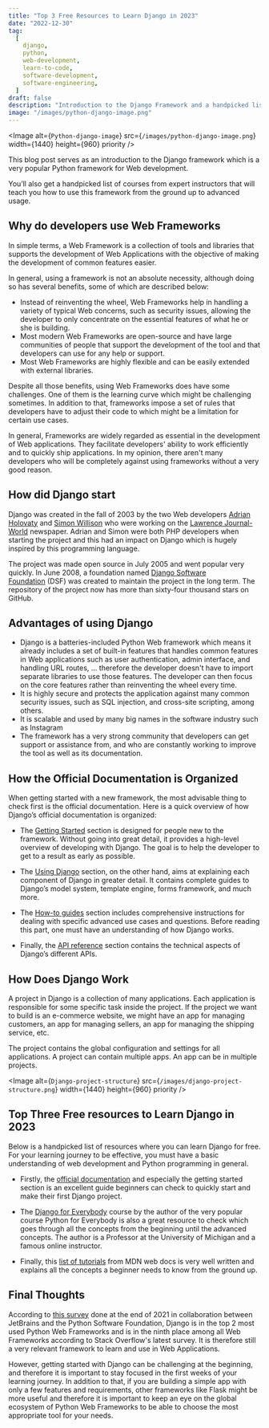 ```yaml
---
title: "Top 3 Free Resources to Learn Django in 2023"
date: "2022-12-30"
tag:
  [
    django,
    python,
    web-development,
    learn-to-code,
    software-development,
    software-engineering,
  ]
draft: false
description: "Introduction to the Django Framework and a handpicked list of free resources to learn this framework"
image: "/images/python-django-image.png"
---
```


<Image
  alt={`Python-django-image`}
  src={`/images/python-django-image.png`}
  width={1440}
  height={960}
  priority
/>

This blog post serves as an introduction to the Django framework which is a very popular Python framework for Web development.

You’ll also get a handpicked list of courses from expert instructors that will teach you how to use this framework from the ground up to advanced usage.

## Why do developers use Web Frameworks

In simple terms, a Web Framework is a collection of tools and libraries that supports the development of Web Applications with the objective of making the development of common features easier.

In general, using a framework is not an absolute necessity, although doing so has several benefits, some of which are described below:

- Instead of reinventing the wheel, Web Frameworks help in handling a variety of typical Web concerns, such as security issues, allowing the developer to only concentrate on the essential features of what he or she is building.
- Most modern Web Frameworks are open-source and have large communities of people that support the development of the tool and that developers can use for any help or support.
- Most Web Frameworks are highly flexible and can be easily extended with external libraries.

Despite all those benefits, using Web Frameworks does have some challenges.
One of them is the learning curve which might be challenging sometimes. In addition to that, frameworks impose a set of rules that developers have to adjust their code to which might be a limitation for certain use cases.

In general, Frameworks are widely regarded as essential in the development of Web applications. They facilitate developers' ability to work efficiently and to quickly ship applications. In my opinion, there aren't many developers who will be completely against using frameworks without a very good reason.

## How did Django start

Django was created in the fall of 2003 by the two Web developers [Adrian Holovaty](https://en.wikipedia.org/wiki/Adrian_Holovaty) and [Simon Willison](https://en.wikipedia.org/wiki/Simon_Willison) who were working on the [Lawrence Journal-World](https://en.wikipedia.org/wiki/Lawrence_Journal-World) newspaper. Adrian and Simon were both PHP developers when starting the project and this had an impact on Django which is hugely inspired by this programming language.

The project was made open source in July 2005 and went popular very quickly. In June 2008, a foundation named [Django Software Foundation](https://www.djangoproject.com/foundation/) (DSF) was created to maintain the project in the long term. The repository of the project now has more than sixty-four thousand stars on GitHub.

## Advantages of using Django

- Django is a batteries-included Python Web framework which means it already includes a set of built-in features that handles common features in Web applications such as user authentication, admin interface, and handling URL routes, … therefore the developer doesn't have to import separate libraries to use those features. The developer can then focus on the core features rather than reinventing the wheel every time.
- It is highly secure and protects the application against many common security issues, such as SQL injection, and cross-site scripting, among others.
- It is scalable and used by many big names in the software industry such as Instagram
- The framework has a very strong community that developers can get support or assistance from, and who are constantly working to improve the tool as well as its documentation.

## How the Official Documentation is Organized

When getting started with a new framework, the most advisable thing to check first is the official documentation. Here is a quick overview of how Django’s official documentation is organized:

- The [Getting Started](https://docs.djangoproject.com/en/4.1/intro/) section is designed for people new to the framework. Without going into great detail, it provides a high-level overview of developing with Django. The goal is to help the developer to get to a result as early as possible.

- The [Using Django](https://docs.djangoproject.com/en/4.1/topics/) section, on the other hand, aims at explaining each component of Django in greater detail. It contains complete guides to Django’s model system, template engine, forms framework, and much more.

- The [How-to guides](https://docs.djangoproject.com/en/4.1/howto/) section includes comprehensive instructions for dealing with specific advanced use cases and questions. Before reading this part, one must have an understanding of how Django works.

- Finally, the [API reference](https://docs.djangoproject.com/en/4.1/ref/) section contains the technical aspects of Django’s different APIs.

## How Does Django Work

A project in Django is a collection of many applications. Each application is responsible for some specific task inside the project. If the project we want to build is an e-commerce website, we might have an app for managing customers, an app for managing sellers, an app for managing the shipping service, etc.

The project contains the global configuration and settings for all applications. A project can contain multiple apps. An app can be in multiple projects.

<Image
  alt={`Django-project-structure`}
  src={`/images/django-project-structure.png`}
  width={1440}
  height={960}
  priority
/>

## Top Three Free resources to Learn Django in 2023

Below is a handpicked list of resources where you can learn Django for free. For your learning journey to be effective, you must have a basic understanding of web development and Python programming in general.

- Firstly, the [official documentation](https://docs.djangoproject.com/en/4.1/contents/) and especially the getting started section is an excellent guide beginners can check to quickly start and make their first Django project.

- The [Django for Everybody](https://www.dj4e.com/) course by the author of the very popular course Python for Everybody is also a great resource to check which goes through all the concepts from the beginning until the advanced concepts. The author is a Professor at the University of Michigan and a famous online instructor.

- Finally, this [list of tutorials](https://developer.mozilla.org/en-US/docs/Learn/Server-side/Django) from MDN web docs is very well written and explains all the concepts a beginner needs to know from the ground up.

## Final Thoughts

According to [this survey](https://lp.jetbrains.com/python-developers-survey-2021/) done at the end of 2021 in collaboration between JetBrains and the Python Software Foundation, Django is in the top 2 most used Python Web Frameworks and is in the ninth place among all Web Frameworks according to Stack Overflow's latest survey. It is therefore still a very relevant framework to learn and use in Web Applications.

However, getting started with Django can be challenging at the beginning, and therefore it is important to stay focused in the first weeks of your learning journey. In addition to that, if you are building a simple app with only a few features and requirements, other frameworks like Flask might be more useful and therefore it is important to keep an eye on the global ecosystem of Python Web Frameworks to be able to choose the most appropriate tool for your needs.
